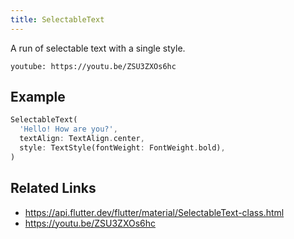 ```yaml
---
title: SelectableText
---
```


A run of selectable text with a single style.

`youtube: https://youtu.be/ZSU3ZXOs6hc`

## Example

```dart liveslice=SelectableText
SelectableText(
  'Hello! How are you?',
  textAlign: TextAlign.center,
  style: TextStyle(fontWeight: FontWeight.bold),
)

```

## Related Links

- https://api.flutter.dev/flutter/material/SelectableText-class.html
- https://youtu.be/ZSU3ZXOs6hc
